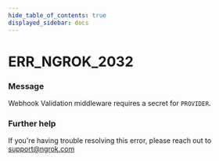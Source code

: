 ```yaml
---
hide_table_of_contents: true
displayed_sidebar: docs
---
```



# ERR_NGROK_2032

### Message

Webhook Validation middleware requires a secret for `PROVIDER`.

<ErrorDetails error="err_ngrok_2032" />

### Further help

If you're having trouble resolving this error, please reach out to [support@ngrok.com](mailto:support@ngrok.com?subject=Help%20with%20ERR_NGROK_2032)
